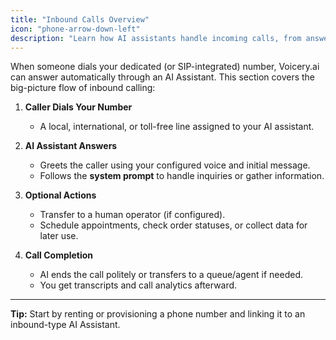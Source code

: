 ```yaml
---
title: "Inbound Calls Overview"
icon: "phone-arrow-down-left"
description: "Learn how AI assistants handle incoming calls, from answering to call completion and analytics"
---
```


When someone dials your dedicated (or SIP-integrated) number, Voicery.ai can answer automatically through an AI Assistant. This section covers the big-picture flow of inbound calling:

1. **Caller Dials Your Number**

   - A local, international, or toll-free line assigned to your AI assistant.

2. **AI Assistant Answers**

   - Greets the caller using your configured voice and initial message.
   - Follows the **system prompt** to handle inquiries or gather information.

3. **Optional Actions**

   - Transfer to a human operator (if configured).
   - Schedule appointments, check order statuses, or collect data for later use.

4. **Call Completion**
   - AI ends the call politely or transfers to a queue/agent if needed.
   - You get transcripts and call analytics afterward.

---

**Tip:** Start by renting or provisioning a phone number and linking it to an inbound-type AI Assistant.
